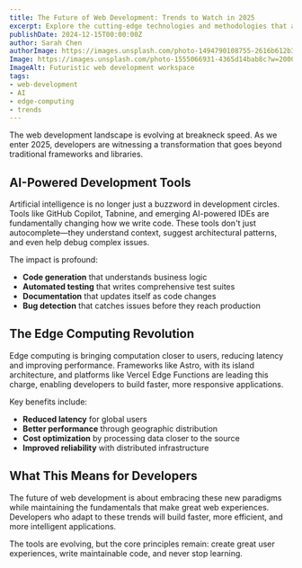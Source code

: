 ```yaml
---
title: The Future of Web Development: Trends to Watch in 2025
excerpt: Explore the cutting-edge technologies and methodologies that are reshaping how we build for the web, from AI-powered development tools to the rise of edge computing.
publishDate: 2024-12-15T00:00:00Z
author: Sarah Chen
authorImage: https://images.unsplash.com/photo-1494790108755-2616b612b3b5?w=400&h=400&fit=crop&crop=face
Image: https://images.unsplash.com/photo-1555066931-4365d14bab8c?w=2000&h=1000&fit=crop
ImageAlt: Futuristic web development workspace
tags:
- web-development
- AI
- edge-computing
- trends
---
```


The web development landscape is evolving at breakneck speed. As we enter 2025, developers are witnessing a transformation that goes beyond traditional frameworks and libraries.

## AI-Powered Development Tools

Artificial intelligence is no longer just a buzzword in development circles. Tools like GitHub Copilot, Tabnine, and emerging AI-powered IDEs are fundamentally changing how we write code. These tools don't just autocomplete—they understand context, suggest architectural patterns, and even help debug complex issues.

The impact is profound:
- **Code generation** that understands business logic
- **Automated testing** that writes comprehensive test suites
- **Documentation** that updates itself as code changes
- **Bug detection** that catches issues before they reach production

## The Edge Computing Revolution

Edge computing is bringing computation closer to users, reducing latency and improving performance. Frameworks like Astro, with its island architecture, and platforms like Vercel Edge Functions are leading this charge, enabling developers to build faster, more responsive applications.

Key benefits include:
- **Reduced latency** for global users
- **Better performance** through geographic distribution
- **Cost optimization** by processing data closer to the source
- **Improved reliability** with distributed infrastructure

## What This Means for Developers

The future of web development is about embracing these new paradigms while maintaining the fundamentals that make great web experiences. Developers who adapt to these trends will build faster, more efficient, and more intelligent applications.

The tools are evolving, but the core principles remain: create great user experiences, write maintainable code, and never stop learning.